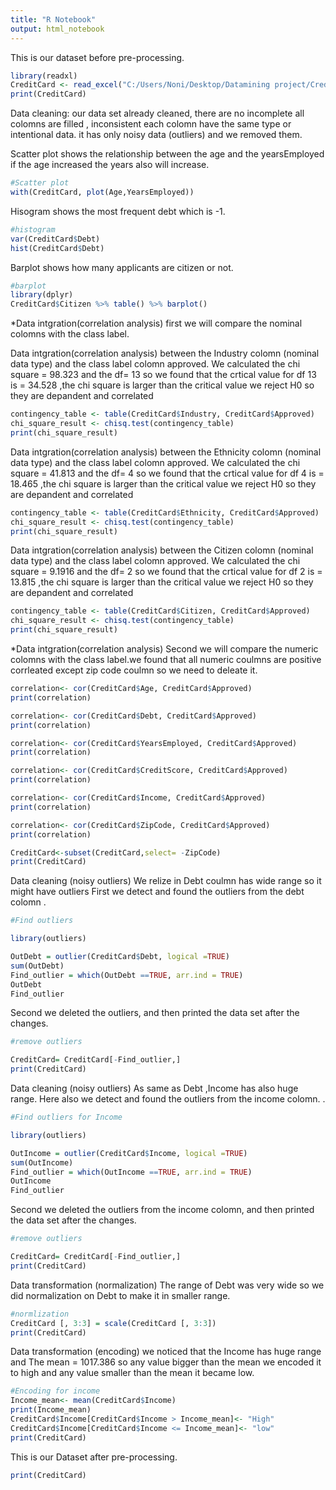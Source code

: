 ---
title: "R Notebook"
output: html_notebook
---
This is our dataset before pre-processing.
```{r}
library(readxl)
CreditCard <- read_excel("C:/Users/Noni/Desktop/Datamining project/Credit Card Approvals/Dataset/CreditCard.xlsx")
print(CreditCard)
```
Data cleaning: our data set already cleaned, there are no incomplete all colomns are filled , inconsistent each colomn have the same type  or intentional data. it has only noisy data (outliers) and we removed them.






Scatter plot shows the relationship between the age and the yearsEmployed if the age increased the years also will increase.
```{r}
#Scatter plot
with(CreditCard, plot(Age,YearsEmployed))
```

Hisogram shows the most frequent debt which is -1.
```{r}
#histogram 
var(CreditCard$Debt)
hist(CreditCard$Debt)
```

Barplot shows how many applicants are citizen or not.
```{r}
#barplot
library(dplyr)
CreditCard$Citizen %>% table() %>% barplot()
```
*Data intgration(correlation analysis) first we will compare the nominal colomns with the class label.

Data intgration(correlation analysis) between the Industry colomn (nominal data type) and the class label colomn approved. 
We calculated the chi square = 98.323 and the df= 13 so we found that the crtical value for df 13 is = 34.528 ,the chi square is larger than the critical value we reject H0 so they are depandent and correlated 
```{r}
contingency_table <- table(CreditCard$Industry, CreditCard$Approved)
chi_square_result <- chisq.test(contingency_table)
print(chi_square_result)
``` 
Data intgration(correlation analysis) between the Ethnicity colomn (nominal data type) and the class label colomn approved. 
We calculated the chi square = 41.813 and the df= 4 so we found that the crtical value for df 4 is = 18.465 ,the chi square is larger than the critical value we reject H0 so they are depandent and correlated 
```{r}
contingency_table <- table(CreditCard$Ethnicity, CreditCard$Approved)
chi_square_result <- chisq.test(contingency_table)
print(chi_square_result)
```
Data intgration(correlation analysis) between the Citizen colomn (nominal data type) and the class label colomn approved. 
We calculated the chi square = 9.1916 and the df= 2 so we found that the crtical value for df 2 is = 13.815 ,the chi square is larger than the critical value we reject H0 so they are depandent and correlated 

```{r}
contingency_table <- table(CreditCard$Citizen, CreditCard$Approved)
chi_square_result <- chisq.test(contingency_table)
print(chi_square_result)
```


*Data intgration(correlation analysis) Second we will compare the numeric colomns with the class label.we found that all numeric coulmns are positive corrleated except zip code coulmn so we need to deleate it.
```{r}
correlation<- cor(CreditCard$Age, CreditCard$Approved)
print(correlation)
```

```{r}
correlation<- cor(CreditCard$Debt, CreditCard$Approved)
print(correlation)
```

```{r}
correlation<- cor(CreditCard$YearsEmployed, CreditCard$Approved)
print(correlation)
```

```{r}
correlation<- cor(CreditCard$CreditScore, CreditCard$Approved)
print(correlation)
```
```{r}
correlation<- cor(CreditCard$Income, CreditCard$Approved)
print(correlation)
```


```{r}
correlation<- cor(CreditCard$ZipCode, CreditCard$Approved)
print(correlation)
```
```{r}
CreditCard<-subset(CreditCard,select= -ZipCode)
print(CreditCard)
```



Data cleaning (noisy outliers)
We relize in Debt coulmn has wide range so it might have outliers
First we detect and found the outliers from the debt colomn .
```{r}
#Find outliers

library(outliers)

OutDebt = outlier(CreditCard$Debt, logical =TRUE)
sum(OutDebt)
Find_outlier = which(OutDebt ==TRUE, arr.ind = TRUE)
OutDebt
Find_outlier
```
Second we deleted the outliers, and then printed the data set after the changes.
```{r}
#remove outliers

CreditCard= CreditCard[-Find_outlier,]
print(CreditCard)
```
Data cleaning (noisy outliers)
As same as Debt ,Income has also huge range.
Here also we detect and found the outliers from the income colomn. .
```{r}
#Find outliers for Income

library(outliers)

OutIncome = outlier(CreditCard$Income, logical =TRUE)
sum(OutIncome)
Find_outlier = which(OutIncome ==TRUE, arr.ind = TRUE)
OutIncome
Find_outlier
```
Second we deleted the outliers from the income colomn, and then printed the data set after the changes.

```{r}
#remove outliers

CreditCard= CreditCard[-Find_outlier,]
print(CreditCard)
```
Data transformation (normalization)
The range of Debt was very wide so we did normalization on Debt to make it in smaller range.
```{r}
#normlization
CreditCard [, 3:3] = scale(CreditCard [, 3:3])
print(CreditCard)

```
Data transformation (encoding)
we noticed that the Income has huge range and The mean = 1017.386 so any value bigger than the mean we encoded it to high and any value smaller than the mean it became low.
```{r}
#Encoding for income
Income_mean<- mean(CreditCard$Income)
print(Income_mean)
CreditCard$Income[CreditCard$Income > Income_mean]<- "High"
CreditCard$Income[CreditCard$Income <= Income_mean]<- "low"
print(CreditCard)
```

This is our Dataset after pre-processing.
```{r}
print(CreditCard)
```

